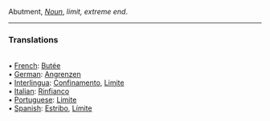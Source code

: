 Abutment, <i>[[Noun]]</i>, ''limit, extreme end''. 
<HR> <P> <H3>Translations</H3>
<BR>• [[French]]: [[Butée]]
<BR>• [[German]]: [[Angrenzen]]
<BR>• [[Interlingua]]: [[Confinamento]], [[Limite]]
<BR>• [[Italian]]: [[Rinfianco]]
<BR>• [[Portuguese]]: [[Limite]]
<BR>• [[Spanish]]: [[Estribo]], [[Límite]]
<BR>